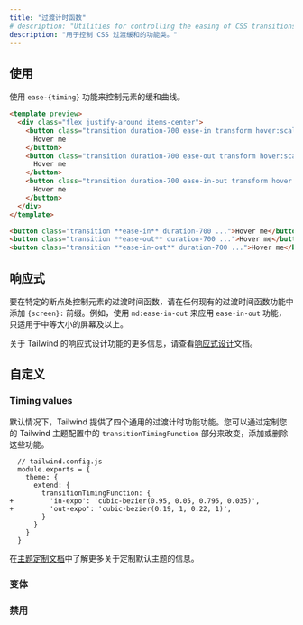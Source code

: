 ```yaml
---
title: "过渡计时函数"
# description: "Utilities for controlling the easing of CSS transitions."
description: "用于控制 CSS 过渡缓和的功能类。"
---
```




<!-- ## Usage -->
## 使用

<!-- Use the `ease-{timing}` utilities to control an element's easing curve. -->
使用 `ease-{timing}` 功能来控制元素的缓和曲线。

```html indigo
<template preview>
  <div class="flex justify-around items-center">
    <button class="transition duration-700 ease-in transform hover:scale-125 bg-indigo-600 text-white font-semibold py-3 px-6 rounded-md">
      Hover me
    </button>
    <button class="transition duration-700 ease-out transform hover:scale-125 bg-indigo-600 text-white font-semibold py-3 px-6 rounded-md">
      Hover me
    </button>
    <button class="transition duration-700 ease-in-out transform hover:scale-125 bg-indigo-600 text-white font-semibold py-3 px-6 rounded-md">
      Hover me
    </button>
  </div>
</template>

<button class="transition **ease-in** duration-700 ...">Hover me</button>
<button class="transition **ease-out** duration-700 ...">Hover me</button>
<button class="transition **ease-in-out** duration-700 ...">Hover me</button>
```

<!-- ## Responsive -->
## 响应式

<!-- To control an element's transition-timing-function at a specific breakpoint, add a `{screen}:` prefix to any existing transition-timing-function utility. For example, use `md:ease-in-out` to apply the `ease-in-out` utility at only medium screen sizes and above. -->

<!-- For more information about Tailwind's responsive design features, check out the [Responsive Design](/docs/responsive-design) documentation. -->
要在特定的断点处控制元素的过渡时间函数，请在任何现有的过渡时间函数功能中添加 `{screen}:` 前缀。例如，使用 `md:ease-in-out` 来应用 `ease-in-out` 功能，只适用于中等大小的屏幕及以上。

关于 Tailwind 的响应式设计功能的更多信息，请查看[响应式设计](/docs/responsive-design)文档。

<!-- ## Customizing -->
## 自定义

### Timing values

<!-- By default Tailwind provides four general purpose transition-timing-function utilities. You change, add, or remove these by customizing the `transitionTimingFunction` section of your Tailwind theme config. -->
默认情况下，Tailwind 提供了四个通用的过渡计时功能功能。您可以通过定制您的 Tailwind 主题配置中的 `transitionTimingFunction` 部分来改变，添加或删除这些功能。

```diff-js
  // tailwind.config.js
  module.exports = {
    theme: {
      extend: {
        transitionTimingFunction: {
+         'in-expo': 'cubic-bezier(0.95, 0.05, 0.795, 0.035)',
+         'out-expo': 'cubic-bezier(0.19, 1, 0.22, 1)',
        }
      }
    }
  }
```

<!-- Learn more about customizing the default theme in the [theme customization documentation](/docs/theme#customizing-the-default-theme). -->
在[主题定制文档](/docs/theme#-5)中了解更多关于定制默认主题的信息。

<!-- ### Variants -->
### 变体

<Variants plugin="transitionTimingFunction" name="transition-timing-function" />

<!-- ### Disabling -->
### 禁用

<Disabling plugin="transitionTimingFunction" name="transition-timing-function" />
